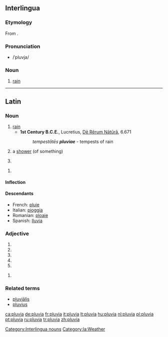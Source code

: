 ==Interlingua==

===Etymology===
From {{L.|ia}} {{term|pluvia||rain|lang=la}}.

===Pronunciation===
*/ˈpluvja/

===Noun===
{{ia-noun|s}}

# [[rain]]

[[Category:Interlingua nouns]]

----

==Latin==

===Noun===
{{la-noun|pluvia|pluviae|pluviae|f|first}}

# [[rain]]
#* '''1st Century B.C.E.''', Lucretius, [[w:On the Nature of Things|Dē Rērum Nātūrā]], 6.671
#*: ''tempestātēs '''pluviae''''' - tempests of rain
# {{italbrac|later}} a [[shower]] (of something)
# {{inflection of|pluvia#Latin|pluvia|voc|s}}

{{infl|la|noun form|head=pluviā|g=f}}

# {{inflection of|pluvia#Latin|pluvia|abl|s}}

====Inflection====
{{ladecl1}}
{{la-decl-1st|pluvi}}

====Descendants====
* French: [[pluie]]
* Italian: [[pioggia]]
* Romanian: [[ploaie]]
* Spanish: [[lluvia]]

===Adjective===
{{la-adj-form|pluvia}}

# {{inflection of|pluvius#Latin|pluvius|f|nom|s}}
# {{inflection of|pluvius#Latin|pluvius|f|voc|s}}
# {{inflection of|pluvius#Latin|pluvius|n|nom|p}}
# {{inflection of|pluvius#Latin|pluvius|n|acc|p}}
# {{inflection of|pluvius#Latin|pluvius|n|voc|p}}

{{infl|la|adjective form|head=pluviā}}

# {{inflection of|pluvius#Latin|pluvius|f|abl|s}}

===Related terms===
* [[pluvialis|pluviālis]]
* [[pluvius]]

[[Category:la:Weather]]

[[ca:pluvia]]
[[de:pluvia]]
[[fr:pluvia]]
[[it:pluvia]]
[[lt:pluvia]]
[[hu:pluvia]]
[[nl:pluvia]]
[[pl:pluvia]]
[[pt:pluvia]]
[[ru:pluvia]]
[[tr:pluvia]]
[[zh:pluvia]]
